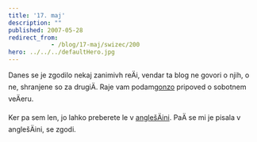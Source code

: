 ```yaml
---
title: '17. maj'
description: ""
published: 2007-05-28
redirect_from: 
            - /blog/17-maj/swizec/200
hero: ../../../defaultHero.jpg
---
```

Danes se je zgodilo nekaj zanimivh reÄi, vendar ta blog ne govori o njih, o ne, shranjene so za drugiÄ. Raje vam podam[gonzo](http://en.wikipedia.org/wiki/Gonzo_journalism) pripoved o sobotnem veÄeru.

Ker pa sem len, jo lahko preberete le v [anglešÄini](http://swizec.com/index.php/mode=news/id=230). PaÄ se mi je pisala v anglešÄini, se zgodi.